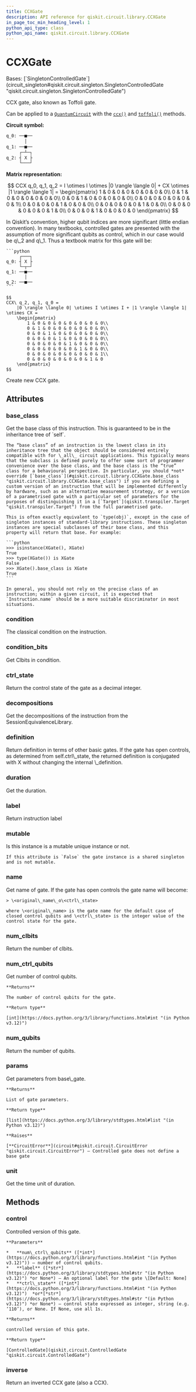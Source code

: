 ```yaml
---
title: CCXGate
description: API reference for qiskit.circuit.library.CCXGate
in_page_toc_min_heading_level: 1
python_api_type: class
python_api_name: qiskit.circuit.library.CCXGate
---
```


# CCXGate

<Class id="qiskit.circuit.library.CCXGate" github="https://github.com/qiskit/qiskit/tree/stable/0.45/qiskit/circuit/library/standard_gates/x.py" signature="qiskit.circuit.library.CCXGate(*args, _force_mutable=False, **kwargs)">
  Bases: [`SingletonControlledGate`](circuit_singleton#qiskit.circuit.singleton.SingletonControlledGate "qiskit.circuit.singleton.SingletonControlledGate")

  CCX gate, also known as Toffoli gate.

  Can be applied to a [`QuantumCircuit`](qiskit.circuit.QuantumCircuit "qiskit.circuit.QuantumCircuit") with the [`ccx()`](qiskit.circuit.QuantumCircuit#ccx "qiskit.circuit.QuantumCircuit.ccx") and [`toffoli()`](qiskit.circuit.QuantumCircuit#toffoli "qiskit.circuit.QuantumCircuit.toffoli") methods.

  **Circuit symbol:**

  ```python
  q_0: ──■──
         │
  q_1: ──■──
       ┌─┴─┐
  q_2: ┤ X ├
       └───┘
  ```

  **Matrix representation:**

  $$
  CCX q_0, q_1, q_2 =
      I \otimes I \otimes |0 \rangle \langle 0| + CX \otimes |1 \rangle \langle 1| =
     \begin{pmatrix}
          1 & 0 & 0 & 0 & 0 & 0 & 0 & 0\\
          0 & 1 & 0 & 0 & 0 & 0 & 0 & 0\\
          0 & 0 & 1 & 0 & 0 & 0 & 0 & 0\\
          0 & 0 & 0 & 0 & 0 & 0 & 0 & 1\\
          0 & 0 & 0 & 0 & 1 & 0 & 0 & 0\\
          0 & 0 & 0 & 0 & 0 & 1 & 0 & 0\\
          0 & 0 & 0 & 0 & 0 & 0 & 1 & 0\\
          0 & 0 & 0 & 1 & 0 & 0 & 0 & 0
      \end{pmatrix}
  $$

  <Admonition title="Note" type="note">
    In Qiskit’s convention, higher qubit indices are more significant (little endian convention). In many textbooks, controlled gates are presented with the assumption of more significant qubits as control, which in our case would be q\_2 and q\_1. Thus a textbook matrix for this gate will be:

    ```python
         ┌───┐
    q_0: ┤ X ├
         └─┬─┘
    q_1: ──■──
           │
    q_2: ──■──
    ```

    $$
    CCX\ q_2, q_1, q_0 =
        |0 \rangle \langle 0| \otimes I \otimes I + |1 \rangle \langle 1| \otimes CX =
        \begin{pmatrix}
            1 & 0 & 0 & 0 & 0 & 0 & 0 & 0\\
            0 & 1 & 0 & 0 & 0 & 0 & 0 & 0\\
            0 & 0 & 1 & 0 & 0 & 0 & 0 & 0\\
            0 & 0 & 0 & 1 & 0 & 0 & 0 & 0\\
            0 & 0 & 0 & 0 & 1 & 0 & 0 & 0\\
            0 & 0 & 0 & 0 & 0 & 1 & 0 & 0\\
            0 & 0 & 0 & 0 & 0 & 0 & 0 & 1\\
            0 & 0 & 0 & 0 & 0 & 0 & 1 & 0
        \end{pmatrix}
    $$
  </Admonition>

  Create new CCX gate.

  ## Attributes

  ### base\_class

  <Attribute id="qiskit.circuit.library.CCXGate.base_class" name="base_class">
    Get the base class of this instruction. This is guaranteed to be in the inheritance tree of `self`.

    The “base class” of an instruction is the lowest class in its inheritance tree that the object should be considered entirely compatible with for \_all\_ circuit applications. This typically means that the subclass is defined purely to offer some sort of programmer convenience over the base class, and the base class is the “true” class for a behavioural perspective. In particular, you should *not* override [`base_class`](#qiskit.circuit.library.CCXGate.base_class "qiskit.circuit.library.CCXGate.base_class") if you are defining a custom version of an instruction that will be implemented differently by hardware, such as an alternative measurement strategy, or a version of a parametrised gate with a particular set of parameters for the purposes of distinguishing it in a [`Target`](qiskit.transpiler.Target "qiskit.transpiler.Target") from the full parametrised gate.

    This is often exactly equivalent to `type(obj)`, except in the case of singleton instances of standard-library instructions. These singleton instances are special subclasses of their base class, and this property will return that base. For example:

    ```python
    >>> isinstance(XGate(), XGate)
    True
    >>> type(XGate()) is XGate
    False
    >>> XGate().base_class is XGate
    True
    ```

    In general, you should not rely on the precise class of an instruction; within a given circuit, it is expected that `Instruction.name` should be a more suitable discriminator in most situations.
  </Attribute>

  ### condition

  <Attribute id="qiskit.circuit.library.CCXGate.condition" name="condition">
    The classical condition on the instruction.
  </Attribute>

  ### condition\_bits

  <Attribute id="qiskit.circuit.library.CCXGate.condition_bits" name="condition_bits">
    Get Clbits in condition.
  </Attribute>

  ### ctrl\_state

  <Attribute id="qiskit.circuit.library.CCXGate.ctrl_state" name="ctrl_state">
    Return the control state of the gate as a decimal integer.
  </Attribute>

  ### decompositions

  <Attribute id="qiskit.circuit.library.CCXGate.decompositions" name="decompositions">
    Get the decompositions of the instruction from the SessionEquivalenceLibrary.
  </Attribute>

  ### definition

  <Attribute id="qiskit.circuit.library.CCXGate.definition" name="definition">
    Return definition in terms of other basic gates. If the gate has open controls, as determined from self.ctrl\_state, the returned definition is conjugated with X without changing the internal \_definition.
  </Attribute>

  ### duration

  <Attribute id="qiskit.circuit.library.CCXGate.duration" name="duration">
    Get the duration.
  </Attribute>

  ### label

  <Attribute id="qiskit.circuit.library.CCXGate.label" name="label">
    Return instruction label
  </Attribute>

  ### mutable

  <Attribute id="qiskit.circuit.library.CCXGate.mutable" name="mutable">
    Is this instance is a mutable unique instance or not.

    If this attribute is `False` the gate instance is a shared singleton and is not mutable.
  </Attribute>

  ### name

  <Attribute id="qiskit.circuit.library.CCXGate.name" name="name">
    Get name of gate. If the gate has open controls the gate name will become:

    > \<original\_name\_o\<ctrl\_state>

    where \<original\_name> is the gate name for the default case of closed control qubits and \<ctrl\_state> is the integer value of the control state for the gate.
  </Attribute>

  ### num\_clbits

  <Attribute id="qiskit.circuit.library.CCXGate.num_clbits" name="num_clbits">
    Return the number of clbits.
  </Attribute>

  ### num\_ctrl\_qubits

  <Attribute id="qiskit.circuit.library.CCXGate.num_ctrl_qubits" name="num_ctrl_qubits">
    Get number of control qubits.

    **Returns**

    The number of control qubits for the gate.

    **Return type**

    [int](https://docs.python.org/3/library/functions.html#int "(in Python v3.12)")
  </Attribute>

  ### num\_qubits

  <Attribute id="qiskit.circuit.library.CCXGate.num_qubits" name="num_qubits">
    Return the number of qubits.
  </Attribute>

  ### params

  <Attribute id="qiskit.circuit.library.CCXGate.params" name="params">
    Get parameters from base\_gate.

    **Returns**

    List of gate parameters.

    **Return type**

    [list](https://docs.python.org/3/library/stdtypes.html#list "(in Python v3.12)")

    **Raises**

    [**CircuitError**](circuit#qiskit.circuit.CircuitError "qiskit.circuit.CircuitError") – Controlled gate does not define a base gate
  </Attribute>

  ### unit

  <Attribute id="qiskit.circuit.library.CCXGate.unit" name="unit">
    Get the time unit of duration.
  </Attribute>

  ## Methods

  ### control

  <Function id="qiskit.circuit.library.CCXGate.control" name="control" signature="control(num_ctrl_qubits=1, label=None, ctrl_state=None)">
    Controlled version of this gate.

    **Parameters**

    *   **num\_ctrl\_qubits** ([*int*](https://docs.python.org/3/library/functions.html#int "(in Python v3.12)")) – number of control qubits.
    *   **label** ([*str*](https://docs.python.org/3/library/stdtypes.html#str "(in Python v3.12)") *or None*) – An optional label for the gate \[Default: None]
    *   **ctrl\_state** ([*int*](https://docs.python.org/3/library/functions.html#int "(in Python v3.12)")  *or*[*str*](https://docs.python.org/3/library/stdtypes.html#str "(in Python v3.12)") *or None*) – control state expressed as integer, string (e.g. ‘110’), or None. If None, use all 1s.

    **Returns**

    controlled version of this gate.

    **Return type**

    [ControlledGate](qiskit.circuit.ControlledGate "qiskit.circuit.ControlledGate")
  </Function>

  ### inverse

  <Function id="qiskit.circuit.library.CCXGate.inverse" name="inverse" signature="inverse()">
    Return an inverted CCX gate (also a CCX).
  </Function>
</Class>

